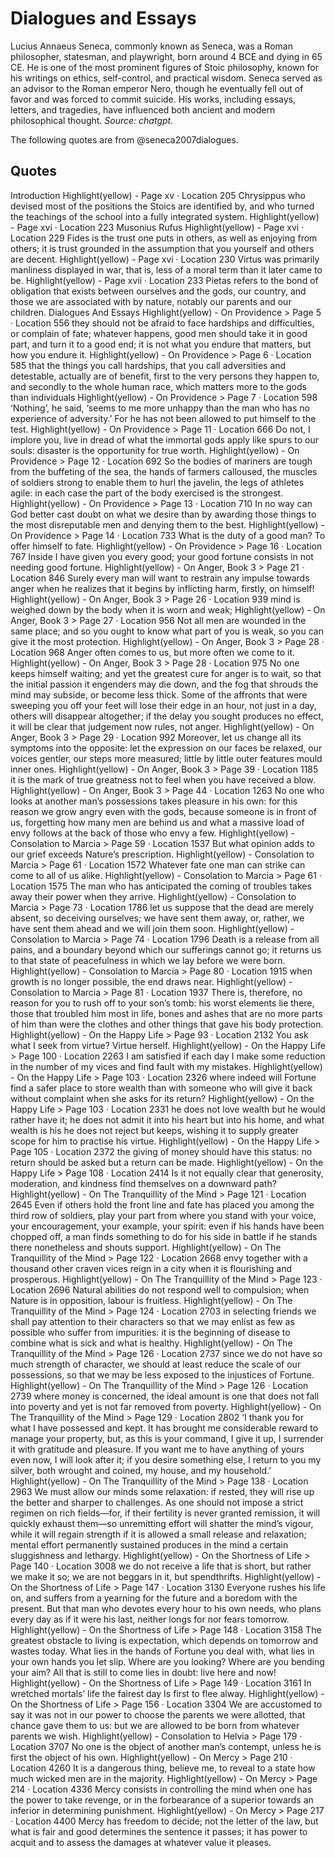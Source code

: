 # Dialogues and Essays

Lucius Annaeus Seneca, commonly known as Seneca, was a Roman philosopher, statesman, and playwright, born around 4 BCE and dying in 65 CE. He is one of the most prominent figures of Stoic philosophy, known for his writings on ethics, self-control, and practical wisdom. Seneca served as an advisor to the Roman emperor Nero, though he eventually fell out of favor and was forced to commit suicide. His works, including essays, letters, and tragedies, have influenced both ancient and modern philosophical thought. *Source: chatgpt.*

The following quotes are from @seneca2007dialogues.

## Quotes

Introduction Highlight(yellow) - Page xv · Location 205 Chrysippus who devised most of the positions the Stoics are identified by, and who turned the teachings of the school into a fully integrated system. Highlight(yellow) - Page xvi · Location 223 Musonius Rufus Highlight(yellow) - Page xvi · Location 229 Fides is the trust one puts in others, as well as enjoying from others; it is trust grounded in the assumption that you yourself and others are decent. Highlight(yellow) - Page xvi · Location 230 Virtus was primarily manliness displayed in war, that is, less of a moral term than it later came to be. Highlight(yellow) - Page xvii · Location 233 Pietas refers to the bond of obligation that exists between ourselves and the gods, our country, and those we are associated with by nature, notably our parents and our children. Dialogues And Essays Highlight(yellow) - On Providence \> Page 5 · Location 556 they should not be afraid to face hardships and difficulties, or complain of fate; whatever happens, good men should take it in good part, and turn it to a good end; it is not what you endure that matters, but how you endure it. Highlight(yellow) - On Providence \> Page 6 · Location 585 that the things you call hardships, that you call adversities and detestable, actually are of benefit, first to the very persons they happen to, and secondly to the whole human race, which matters more to the gods than individuals Highlight(yellow) - On Providence \> Page 7 · Location 598 ‘Nothing’, he said, ‘seems to me more unhappy than the man who has no experience of adversity.’ For he has not been allowed to put himself to the test. Highlight(yellow) - On Providence \> Page 11 · Location 666 Do not, I implore you, live in dread of what the immortal gods apply like spurs to our souls: disaster is the opportunity for true worth. Highlight(yellow) - On Providence \> Page 12 · Location 692 So the bodies of mariners are tough from the buffeting of the sea, the hands of farmers calloused, the muscles of soldiers strong to enable them to hurl the javelin, the legs of athletes agile: in each case the part of the body exercised is the strongest. Highlight(yellow) - On Providence \> Page 13 · Location 710 In no way can God better cast doubt on what we desire than by awarding those things to the most disreputable men and denying them to the best. Highlight(yellow) - On Providence \> Page 14 · Location 733 What is the duty of a good man? To offer himself to fate. Highlight(yellow) - On Providence \> Page 16 · Location 767 Inside I have given you every good; your good fortune consists in not needing good fortune. Highlight(yellow) - On Anger, Book 3 \> Page 21 · Location 846 Surely every man will want to restrain any impulse towards anger when he realizes that it begins by inflicting harm, firstly, on himself! Highlight(yellow) - On Anger, Book 3 \> Page 26 · Location 939 mind is weighed down by the body when it is worn and weak; Highlight(yellow) - On Anger, Book 3 \> Page 27 · Location 956 Not all men are wounded in the same place; and so you ought to know what part of you is weak, so you can give it the most protection. Highlight(yellow) - On Anger, Book 3 \> Page 28 · Location 968 Anger often comes to us, but more often we come to it. Highlight(yellow) - On Anger, Book 3 \> Page 28 · Location 975 No one keeps himself waiting; and yet the greatest cure for anger is to wait, so that the initial passion it engenders may die down, and the fog that shrouds the mind may subside, or become less thick. Some of the affronts that were sweeping you off your feet will lose their edge in an hour, not just in a day, others will disappear altogether; if the delay you sought produces no effect, it will be clear that judgement now rules, not anger. Highlight(yellow) - On Anger, Book 3 \> Page 29 · Location 992 Moreover, let us change all its symptoms into the opposite: let the expression on our faces be relaxed, our voices gentler, our steps more measured; little by little outer features mould inner ones. Highlight(yellow) - On Anger, Book 3 \> Page 39 · Location 1185 it is the mark of true greatness not to feel when you have received a blow. Highlight(yellow) - On Anger, Book 3 \> Page 44 · Location 1263 No one who looks at another man’s possessions takes pleasure in his own: for this reason we grow angry even with the gods, because someone is in front of us, forgetting how many men are behind us and what a massive load of envy follows at the back of those who envy a few. Highlight(yellow) - Consolation to Marcia \> Page 59 · Location 1537 But what opinion adds to our grief exceeds Nature’s prescription. Highlight(yellow) - Consolation to Marcia \> Page 61 · Location 1572 Whatever fate one man can strike can come to all of us alike. Highlight(yellow) - Consolation to Marcia \> Page 61 · Location 1575 The man who has anticipated the coming of troubles takes away their power when they arrive. Highlight(yellow) - Consolation to Marcia \> Page 73 · Location 1786 let us suppose that the dead are merely absent, so deceiving ourselves; we have sent them away, or, rather, we have sent them ahead and we will join them soon. Highlight(yellow) - Consolation to Marcia \> Page 74 · Location 1796 Death is a release from all pains, and a boundary beyond which our sufferings cannot go; it returns us to that state of peacefulness in which we lay before we were born. Highlight(yellow) - Consolation to Marcia \> Page 80 · Location 1915 when growth is no longer possible, the end draws near. Highlight(yellow) - Consolation to Marcia \> Page 81 · Location 1937 There is, therefore, no reason for you to rush off to your son’s tomb: his worst elements lie there, those that troubled him most in life, bones and ashes that are no more parts of him than were the clothes and other things that gave his body protection. Highlight(yellow) - On the Happy Life \> Page 93 · Location 2132 You ask what I seek from virtue? Virtue herself. Highlight(yellow) - On the Happy Life \> Page 100 · Location 2263 I am satisfied if each day I make some reduction in the number of my vices and find fault with my mistakes. Highlight(yellow) - On the Happy Life \> Page 103 · Location 2326 where indeed will Fortune find a safer place to store wealth than with someone who will give it back without complaint when she asks for its return? Highlight(yellow) - On the Happy Life \> Page 103 · Location 2331 he does not love wealth but he would rather have it; he does not admit it into his heart but into his home, and what wealth is his he does not reject but keeps, wishing it to supply greater scope for him to practise his virtue. Highlight(yellow) - On the Happy Life \> Page 105 · Location 2372 the giving of money should have this status: no return should be asked but a return can be made. Highlight(yellow) - On the Happy Life \> Page 108 · Location 2414 Is it not equally clear that generosity, moderation, and kindness find themselves on a downward path? Highlight(yellow) - On The Tranquillity of the Mind \> Page 121 · Location 2645 Even if others hold the front line and fate has placed you among the third row of soldiers, play your part from where you stand with your voice, your encouragement, your example, your spirit: even if his hands have been chopped off, a man finds something to do for his side in battle if he stands there nonetheless and shouts support. Highlight(yellow) - On The Tranquillity of the Mind \> Page 122 · Location 2668 envy together with a thousand other craven vices reign in a city when it is flourishing and prosperous. Highlight(yellow) - On The Tranquillity of the Mind \> Page 123 · Location 2696 Natural abilities do not respond well to compulsion; when Nature is in opposition, labour is fruitless. Highlight(yellow) - On The Tranquillity of the Mind \> Page 124 · Location 2703 in selecting friends we shall pay attention to their characters so that we may enlist as few as possible who suffer from impurities: it is the beginning of disease to combine what is sick and what is healthy. Highlight(yellow) - On The Tranquillity of the Mind \> Page 126 · Location 2737 since we do not have so much strength of character, we should at least reduce the scale of our possessions, so that we may be less exposed to the injustices of Fortune. Highlight(yellow) - On The Tranquillity of the Mind \> Page 126 · Location 2739 where money is concerned, the ideal amount is one that does not fall into poverty and yet is not far removed from poverty. Highlight(yellow) - On The Tranquillity of the Mind \> Page 129 · Location 2802 ‘I thank you for what I have possessed and kept. It has brought me considerable reward to manage your property, but, as this is your command, I give it up, I surrender it with gratitude and pleasure. If you want me to have anything of yours even now, I will look after it; if you desire something else, I return to you my silver, both wrought and coined, my house, and my household.’ Highlight(yellow) - On The Tranquillity of the Mind \> Page 138 · Location 2963 We must allow our minds some relaxation: if rested, they will rise up the better and sharper to challenges. As one should not impose a strict regimen on rich fields—for, if their fertility is never granted remission, it will quickly exhaust them—so unremitting effort will shatter the mind’s vigour, while it will regain strength if it is allowed a small release and relaxation; mental effort permanently sustained produces in the mind a certain sluggishness and lethargy. Highlight(yellow) - On the Shortness of Life \> Page 140 · Location 3008 we do not receive a life that is short, but rather we make it so; we are not beggars in it, but spendthrifts. Highlight(yellow) - On the Shortness of Life \> Page 147 · Location 3130 Everyone rushes his life on, and suffers from a yearning for the future and a boredom with the present. But that man who devotes every hour to his own needs, who plans every day as if it were his last, neither longs for nor fears tomorrow. Highlight(yellow) - On the Shortness of Life \> Page 148 · Location 3158 The greatest obstacle to living is expectation, which depends on tomorrow and wastes today. What lies in the hands of Fortune you deal with, what lies in your own hands you let slip. Where are you looking? Where are you bending your aim? All that is still to come lies in doubt: live here and now! Highlight(yellow) - On the Shortness of Life \> Page 149 · Location 3161 In wretched mortals’ life the fairest day Is first to flee alway. Highlight(yellow) - On the Shortness of Life \> Page 156 · Location 3304 We are accustomed to say it was not in our power to choose the parents we were allotted, that chance gave them to us: but we are allowed to be born from whatever parents we wish. Highlight(yellow) - Consolation to Helvia \> Page 179 · Location 3707 No one is the object of another man’s contempt, unless he is first the object of his own. Highlight(yellow) - On Mercy \> Page 210 · Location 4260 It is a dangerous thing, believe me, to reveal to a state how much wicked men are in the majority. Highlight(yellow) - On Mercy \> Page 214 · Location 4336 Mercy consists in controlling the mind when one has the power to take revenge, or in the forbearance of a superior towards an inferior in determining punishment. Highlight(yellow) - On Mercy \> Page 217 · Location 4400 Mercy has freedom to decide; not the letter of the law, but what is fair and good determines the sentence it passes; it has power to acquit and to assess the damages at whatever value it pleases.
